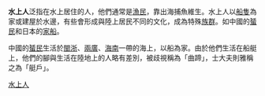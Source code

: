 {{Otheruses|水上人 (消歧義)|subject=在水上居住的人|other=此名稱其他用法}}
'''水上人'''泛指在水上居住的人，他們通常是[[漁民|漁民]]，靠出海捕魚維生。水上人以[[船隻|船隻]]為家或建屋於水邊，有些會形成與陸上居民不同的文化，成為特殊[[族群|族群]]。如中國的[[蜑民|蜑民]]和日本的[[家船|家船]]。

中國的[[蜑民|蜑民]]生活於[[閩浙|閩浙]]、[[兩廣|兩廣]]、[[海南|海南]]一帶的海上，以船為家。由於他們生活在船艇上，他們的腳與生活在陸地上的人略有差別，被歧視稱為「曲蹄」，士大夫則雅稱之為「艇戶」。


[[Category:水上人|]]